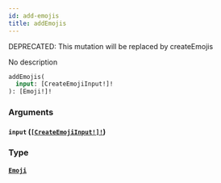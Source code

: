 ```yaml
---
id: add-emojis
title: addEmojis
---
```


<span class="badge badge--warning">DEPRECATED: This mutation will be replaced by createEmojis</span>

No description

```graphql
addEmojis(
  input: [CreateEmojiInput!]!
): [Emoji!]!

```

### Arguments

#### `input` ([`[CreateEmojiInput!]!`](/docs/graphql/inputs/create-emoji-input))

### Type

#### [`Emoji`](/docs/graphql/objects/emoji)
